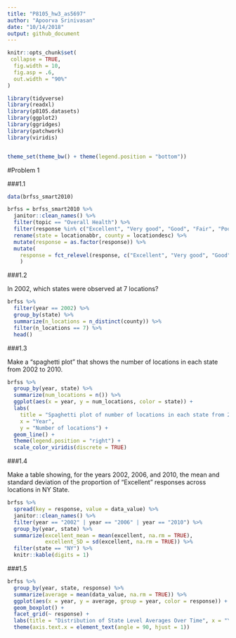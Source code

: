 ```yaml
---
title: "P8105_hw3_as5697"
author: "Apoorva Srinivasan"
date: "10/14/2018"
output: github_document
---
```


```r
knitr::opts_chunk$set(
 collapse = TRUE,
  fig.width = 10,
  fig.asp = .6,
  out.width = "90%"
)

library(tidyverse)
library(readxl)
library(p8105.datasets)
library(ggplot2)
library(ggridges)
library(patchwork)
library(viridis)


theme_set(theme_bw() + theme(legend.position = "bottom"))
```


#Problem 1

###1.1

```r
data(brfss_smart2010)
```

```r
brfss = brfss_smart2010 %>% 
  janitor::clean_names() %>%
  filter(topic == "Overall Health") %>%
  filter(response %in% c("Excellent", "Very good", "Good", "Fair", "Poor")) %>% 
  rename(state = locationabbr, county = locationdesc) %>%
  mutate(response = as.factor(response)) %>% 
  mutate(
    response = fct_relevel(response, c("Excellent", "Very good", "Good", "Fair", "Poor"))
    )
```


###1.2

In 2002, which states were observed at 7 locations?


```r
brfss %>% 
  filter(year == 2002) %>% 
  group_by(state) %>% 
  summarize(n_locations = n_distinct(county)) %>% 
  filter(n_locations == 7) %>%
  head()
```

###1.3

Make a “spaghetti plot” that shows the number of locations in each state from 2002 to 2010.


```r
brfss %>%
  group_by(year, state) %>%
  summarize(num_locations = n()) %>%
  ggplot(aes(x = year, y = num_locations, color = state)) + 
  labs(
    title = "Spaghetti plot of number of locations in each state from 2002 to 2010",
    x = "Year",
    y = "Number of locations") +
  geom_line() + 
  theme(legend.position = "right") +
  scale_color_viridis(discrete = TRUE) 
```


###1.4

Make a table showing, for the years 2002, 2006, and 2010, the mean and standard deviation of the proportion of “Excellent” responses across locations in NY State.


```r
brfss %>%
  spread(key = response, value = data_value) %>%
  janitor::clean_names() %>%
  filter(year == "2002" | year == "2006" | year == "2010") %>% 
  group_by(year, state) %>%
  summarize(excellent_mean = mean(excellent, na.rm = TRUE), 
            excellent_SD = sd(excellent, na.rm = TRUE)) %>%
  filter(state == "NY") %>%
  knitr::kable(digits = 1)
```


###1.5

```r
brfss %>% 
  group_by(year, state, response) %>% 
  summarize(average = mean(data_value, na.rm = TRUE)) %>% 
  ggplot(aes(x = year, y = average, group = year, color = response)) + 
  geom_boxplot() + 
  facet_grid(~ response) +
  labs(title = "Distribution of State Level Averages Over Time", x = "Year", y = "Mean Proportions") +
  theme(axis.text.x = element_text(angle = 90, hjust = 1))
  
```
